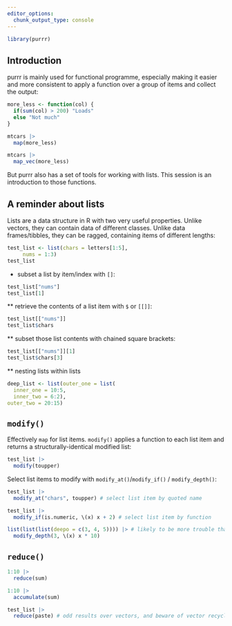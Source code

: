 ```yaml
---
editor_options: 
  chunk_output_type: console
---
```


```r
library(purrr)
```



## Introduction

purrr is mainly used for functional programme, especially making it easier and more consistent to apply a function over a group of items and collect the output:

```r
more_less <- function(col) {
  if(sum(col) > 200) "Loads"
  else "Not much"
}

mtcars |>
  map(more_less)

mtcars |>
  map_vec(more_less)
```

But purrr also has a set of tools for working with lists. This session is an introduction to those functions.

## A reminder about lists

Lists are a data structure in R with two very useful properties. Unlike vectors, they can contain data of different classes. Unlike data frames/tibbles, they can be ragged, containing items of different lengths:

```r
test_list <- list(chars = letters[1:5],
     nums = 1:3)
test_list
```

* subset a list by item/index with `[]`:

```r
test_list["nums"]
test_list[1]
```

** retrieve the contents of a list item with `$` or `[[]]`:

```r
test_list[["nums"]]
test_list$chars
```

** subset those list contents with chained square brackets:

```r
test_list[["nums"]][1]
test_list$chars[3]
```

** nesting lists within lists

```r
deep_list <- list(outer_one = list(
  inner_one = 10:5,
  inner_two = 6:2),
outer_two = 20:15)
```


## `modify()`

Effectively `map` for list items. `modify()` applies a function to each list item and returns a structurally-identical modified list:

```r
test_list |>
  modify(toupper)
```

Select list items to modify with `modify_at()`/`modify_if()` / `modify_depth()`:

```r
test_list |>
  modify_at("chars", toupper) # select list item by quoted name

test_list |>
  modify_if(is.numeric, \(x) x + 2) # select list item by function

list(list(list(deepo = c(3, 4, 5)))) |> # likely to be more trouble than it's worth, especially because many functions will do odd things to list itels
  modify_depth(3, \(x) x * 10)
```

## `reduce()`

```r
1:10 |>
  reduce(sum)

1:10 |>
  accumulate(sum)

test_list |>
  reduce(paste) # odd results over vectors, and beware of vector recycling
```

